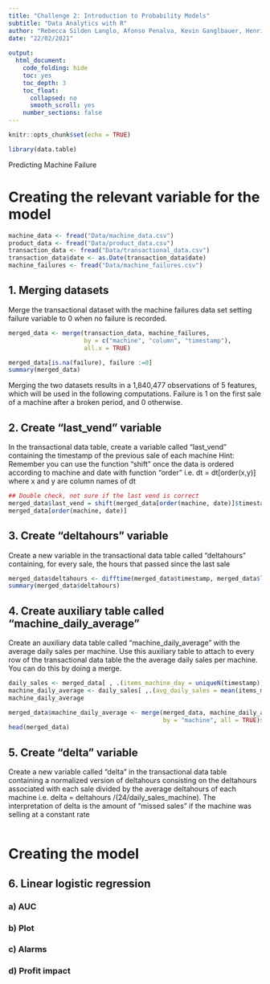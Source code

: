 ```yaml
---
title: "Challenge 2: Introduction to Probability Models"
subtitle: "Data Analytics with R"
author: "Rebecca Silden Langlo, Afonso Penalva, Kevin Ganglbauer, Henrik Mülheims, Martí Pérez & Karmanpreet Singh" 
date: "22/02/2021"
      
output: 
  html_document:
    code_folding: hide
    toc: yes
    toc_depth: 3
    toc_float:
      collapsed: no
      smooth_scroll: yes
    number_sections: false
---
```


```r
knitr::opts_chunk$set(echo = TRUE)

library(data.table)
```

Predicting Machine Failure

# Creating the relevant variable for the model
```r
machine_data <- fread("Data/machine_data.csv")
product_data <- fread("Data/product_data.csv")
transaction_data <- fread("Data/transactional_data.csv")
transaction_data$date <- as.Date(transaction_data$date)
machine_failures <- fread("Data/machine_failures.csv")
```


## 1. Merging datasets 
Merge the transactional dataset with the machine failures data set setting failure variable to 0 when no failure is recorded.

```r
merged_data <- merge(transaction_data, machine_failures, 
                     by = c("machine", "column", "timestamp"), 
                     all.x = TRUE)

merged_data[is.na(failure), failure :=0]
summary(merged_data)
```
Merging the two datasets results in a 1,840,477 observations of 5 features, which will be used in the following computations. Failure is 1 on the first sale of a machine after a broken period, and 0 otherwise.

## 2. Create "last_vend" variable
In the transactional data table, create a variable called “last_vend” containing the timestamp of the previous sale of each machine
Hint: Remember you can use the function “shift” once the data is ordered according to machine and date with function “order” i.e. dt = dt[order(x,y)] where x and y are column names of dt
```r
## Double check, not sure if the last vend is correct 
merged_data$last_vend = shift(merged_data[order(machine, date)]$timestamp, n = -1 )
merged_data[order(machine, date)]
```


## 3. Create "deltahours" variable
Create a new variable in the transactional data table called “deltahours” containing, for every sale, the hours that passed since the last sale
```r
merged_data$deltahours <- difftime(merged_data$timestamp, merged_data$last_vend, units = "hours")
summary(merged_data$deltahours)
```



## 4. Create auxiliary table called "machine_daily_average"
Create an auxiliary data table called “machine_daily_average” with the average daily sales per machine. 
Use this auxiliary table to attach to every row of the transactional data table the the average daily sales per machine. You can do this by doing a merge.
```r

daily_sales <- merged_data[ , .(items_machine_day = uniqueN(timestamp)), by = .(machine, date)]
machine_daily_average <- daily_sales[ ,.(avg_daily_sales = mean(items_machine_day)), by = machine]
machine_daily_average
```

```r
merged_data$machine_daily_average <- merge(merged_data, machine_daily_average, 
                                           by = "machine", all = TRUE)$avg_daily_sales
head(merged_data)
```


## 5. Create "delta" variable 
Create a new variable called “delta” in the transactional data table containing a normalized version of deltahours consisting on the deltahours associated with each sale divided by the average deltahours of each machine i.e. delta = deltahours /(24/daily_sales_machine). The interpretation of delta is the amount of “missed sales” if the machine was selling at a constant rate

```r

```



# Creating the model 

## 6. Linear logistic regression 

### a) AUC 

### b) Plot

### c) Alarms 


### d) Profit impact


